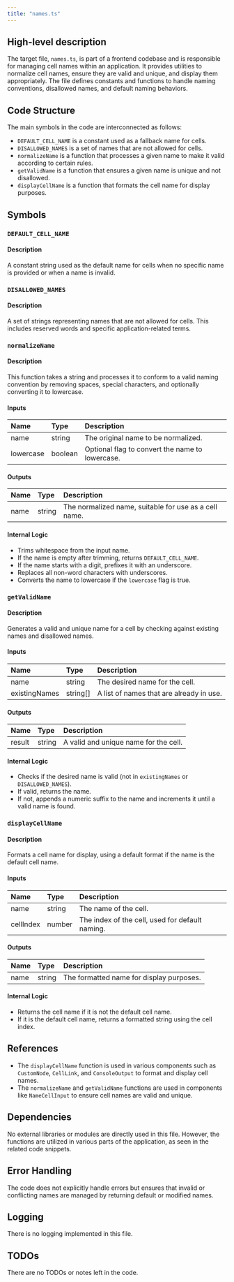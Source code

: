 ```yaml
---
title: "names.ts"
---
```


## High-level description

The target file, `names.ts`, is part of a frontend codebase and is responsible for managing cell names within an application. It provides utilities to normalize cell names, ensure they are valid and unique, and display them appropriately. The file defines constants and functions to handle naming conventions, disallowed names, and default naming behaviors.

## Code Structure

The main symbols in the code are interconnected as follows:
- `DEFAULT_CELL_NAME` is a constant used as a fallback name for cells.
- `DISALLOWED_NAMES` is a set of names that are not allowed for cells.
- `normalizeName` is a function that processes a given name to make it valid according to certain rules.
- `getValidName` is a function that ensures a given name is unique and not disallowed.
- `displayCellName` is a function that formats the cell name for display purposes.

## Symbols

### `DEFAULT_CELL_NAME`
#### Description
A constant string used as the default name for cells when no specific name is provided or when a name is invalid.

### `DISALLOWED_NAMES`
#### Description
A set of strings representing names that are not allowed for cells. This includes reserved words and specific application-related terms.

### `normalizeName`
#### Description
This function takes a string and processes it to conform to a valid naming convention by removing spaces, special characters, and optionally converting it to lowercase.

#### Inputs
| Name      | Type    | Description                                      |
|:----------|:--------|:-------------------------------------------------|
| name      | string  | The original name to be normalized.              |
| lowercase | boolean | Optional flag to convert the name to lowercase.  |

#### Outputs
| Name  | Type   | Description                                      |
|:------|:-------|:-------------------------------------------------|
| name  | string | The normalized name, suitable for use as a cell name. |

#### Internal Logic
- Trims whitespace from the input name.
- If the name is empty after trimming, returns `DEFAULT_CELL_NAME`.
- If the name starts with a digit, prefixes it with an underscore.
- Replaces all non-word characters with underscores.
- Converts the name to lowercase if the `lowercase` flag is true.

### `getValidName`
#### Description
Generates a valid and unique name for a cell by checking against existing names and disallowed names.

#### Inputs
| Name          | Type     | Description                                      |
|:--------------|:---------|:-------------------------------------------------|
| name          | string   | The desired name for the cell.                   |
| existingNames | string[] | A list of names that are already in use.         |

#### Outputs
| Name   | Type   | Description                                      |
|:-------|:-------|:-------------------------------------------------|
| result | string | A valid and unique name for the cell.            |

#### Internal Logic
- Checks if the desired name is valid (not in `existingNames` or `DISALLOWED_NAMES`).
- If valid, returns the name.
- If not, appends a numeric suffix to the name and increments it until a valid name is found.

### `displayCellName`
#### Description
Formats a cell name for display, using a default format if the name is the default cell name.

#### Inputs
| Name      | Type   | Description                                      |
|:----------|:-------|:-------------------------------------------------|
| name      | string | The name of the cell.                            |
| cellIndex | number | The index of the cell, used for default naming.  |

#### Outputs
| Name  | Type   | Description                                      |
|:------|:-------|:-------------------------------------------------|
| name  | string | The formatted name for display purposes.         |

#### Internal Logic
- Returns the cell name if it is not the default cell name.
- If it is the default cell name, returns a formatted string using the cell index.

## References

- The `displayCellName` function is used in various components such as `CustomNode`, `CellLink`, and `ConsoleOutput` to format and display cell names.
- The `normalizeName` and `getValidName` functions are used in components like `NameCellInput` to ensure cell names are valid and unique.

## Dependencies

No external libraries or modules are directly used in this file. However, the functions are utilized in various parts of the application, as seen in the related code snippets.

## Error Handling

The code does not explicitly handle errors but ensures that invalid or conflicting names are managed by returning default or modified names.

## Logging

There is no logging implemented in this file.

## TODOs

There are no TODOs or notes left in the code.